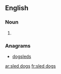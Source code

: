 ==English==

===Noun===
{{head|en|noun plural form|head=[[sled]] [[dog]]s}}

# {{plural of|sled dog|lang=en}}

===Anagrams===
* [[dogsleds#English|dogsleds]]

[[ar:sled dogs]]
[[fr:sled dogs]]